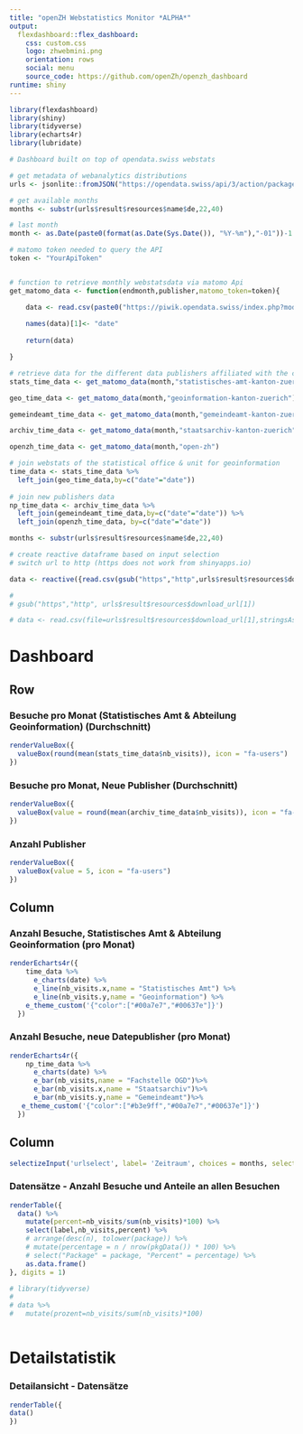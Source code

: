 ```yaml
---
title: "openZH Webstatistics Monitor *ALPHA*"
output: 
  flexdashboard::flex_dashboard:
    css: custom.css
    logo: zhwebmini.png
    orientation: rows
    social: menu
    source_code: https://github.com/openZh/openzh_dashboard
runtime: shiny
---
```



```r

library(flexdashboard)
library(shiny)
library(tidyverse)
library(echarts4r)
library(lubridate)

# Dashboard built on top of opendata.swiss webstats

# get metadata of webanalytics distributions
urls <- jsonlite::fromJSON("https://opendata.swiss/api/3/action/package_show?id=web-analytics-der-open-government-data-des-kantons-zuerich")

# get available months
months <- substr(urls$result$resources$name$de,22,40)

# last month
month <- as.Date(paste0(format(as.Date(Sys.Date()), "%Y-%m"),"-01"))-1

# matomo token needed to query the API
token <- "YourApiToken"


# function to retrieve monthly webstatsdata via matomo Api
get_matomo_data <- function(endmonth,publisher,matomo_token=token){

    data <- read.csv(paste0("https://piwik.opendata.swiss/index.php?module=API&method=CustomDimensions.getCustomDimension&format=csv&idSite=1&period=month&idDimension=1&reportUniqueId=CustomDimensions_getCustomDimension_idDimension--1&label=&date=2017-01-01%2C",month,"&filter_limit=false&format_metrics=1&expanded=1&idDimension=1&label=",publisher,"&token_auth=",matomo_token),skipNul = TRUE,encoding = "UTF-8", check.names = FALSE )
    
    names(data)[1]<- "date"
    
    return(data)

}

# retrieve data for the different data publishers affiliated with the canton of Zurich
stats_time_data <- get_matomo_data(month,"statistisches-amt-kanton-zuerich")

geo_time_data <- get_matomo_data(month,"geoinformation-kanton-zuerich")

gemeindeamt_time_data <- get_matomo_data(month,"gemeindeamt-kanton-zuerich")

archiv_time_data <- get_matomo_data(month,"staatsarchiv-kanton-zuerich")

openzh_time_data <- get_matomo_data(month,"open-zh")

# join webstats of the statistical office & unit for geoinformation
time_data <- stats_time_data %>% 
  left_join(geo_time_data,by=c("date"="date"))
  
# join new publishers data
np_time_data <- archiv_time_data %>% 
  left_join(gemeindeamt_time_data,by=c("date"="date")) %>% 
  left_join(openzh_time_data, by=c("date"="date"))

months <- substr(urls$result$resources$name$de,22,40)

# create reactive dataframe based on input selection
# switch url to http (https does not work from shinyapps.io)

data <- reactive({read.csv(gsub("https","http",urls$result$resources$download_url[stringr::str_detect(urls$result$resources$name$de,input$urlselect)]),sep=";",encoding = "UTF-8", check.names = FALSE )})

# 
# gsub("https","http", urls$result$resources$download_url[1])

# data <- read.csv(file=urls$result$resources$download_url[1],stringsAsFactors = F,sep=";")

```


Dashboard
=======================================================================

Row
-----------------------------------------------------------------------

### Besuche pro Monat (Statistisches Amt & Abteilung Geoinformation) (Durchschnitt) {.value-box}

```r

renderValueBox({
  valueBox(round(mean(stats_time_data$nb_visits)), icon = "fa-users")
})
```

### Besuche pro Monat, Neue Publisher (Durchschnitt) {.value-box}

```r
renderValueBox({
  valueBox(value = round(mean(archiv_time_data$nb_visits)), icon = "fa-users")
})

```

### Anzahl Publisher {.value-box}

```r
renderValueBox({
  valueBox(value = 5, icon = "fa-users")
})

```


Column
-------------------------------------

### Anzahl Besuche, Statistisches Amt & Abteilung Geoinformation (pro Monat) {data-width=700}

```r
renderEcharts4r({
    time_data %>%
      e_charts(date) %>%
      e_line(nb_visits.x,name = "Statistisches Amt") %>% 
      e_line(nb_visits.y,name = "Geoinformation") %>% 
    e_theme_custom('{"color":["#00a7e7","#00637e"]}')
  })
```

### Anzahl Besuche, neue Datepublisher (pro Monat) {data-width=700}

```r
renderEcharts4r({
    np_time_data %>%
      e_charts(date) %>%
      e_bar(nb_visits,name = "Fachstelle OGD")%>% 
      e_bar(nb_visits.x,name = "Staatsarchiv")%>% 
      e_bar(nb_visits.y,name = "Gemeindeamt")%>% 
   e_theme_custom('{"color":["#b3e9ff","#00a7e7","#00637e"]}')
  })
```


Column
-------------------------------------

```r
selectizeInput('urlselect', label= 'Zeitraum', choices = months, selected = "2018 Februar")
```


### Datensätze - Anzahl Besuche und Anteile an allen Besuchen {data-width=340}

```r
renderTable({
  data() %>%
    mutate(percent=nb_visits/sum(nb_visits)*100) %>% 
    select(label,nb_visits,percent) %>% 
    # arrange(desc(n), tolower(package)) %>%
    # mutate(percentage = n / nrow(pkgData()) * 100) %>%
    # select("Package" = package, "Percent" = percentage) %>%
    as.data.frame() 
}, digits = 1)

# library(tidyverse)
# 
# data %>% 
#   mutate(prozent=nb_visits/sum(nb_visits)*100)



```



Detailstatistik
=======================================================================

### Detailansicht - Datensätze

```r
renderTable({
data()
})
```